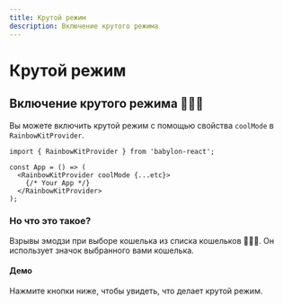 ```yaml
---
title: Крутой режим
description: Включение крутого режима
---
```


# Крутой режим

## Включение крутого режима 🌈🌈🌈

Вы можете включить крутой режим с помощью свойства `coolMode` в `RainbowKitProvider`.

```tsx
import { RainbowKitProvider } from 'babylon-react';

const App = () => (
  <RainbowKitProvider coolMode {...etc}>
    {/* Your App */}
  </RainbowKitProvider>
);
```

### Но что это такое?

Взрывы эмодзи при выборе кошелька из списка кошельков 🌈🌈🌈. Он использует значок выбранного вами кошелька.

#### Демо

Нажмите кнопки ниже, чтобы увидеть, что делает крутой режим.

<CoolMode />
